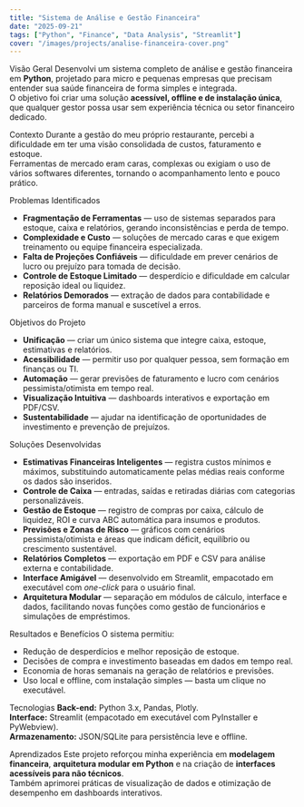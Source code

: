 ```yaml
---
title: "Sistema de Análise e Gestão Financeira"
date: "2025-09-21"
tags: ["Python", "Finance", "Data Analysis", "Streamlit"]
cover: "/images/projects/analise-financeira-cover.png"
---
```



<Column gap="xl">

  <Heading as="h1">Visão Geral</Heading>
  <Text>
    Desenvolvi um sistema completo de análise e gestão financeira em **Python**, projetado para micro e pequenas empresas que precisam entender sua saúde financeira de forma simples e integrada.  
    O objetivo foi criar uma solução **acessível, offline e de instalação única**, que qualquer gestor possa usar sem experiência técnica ou setor financeiro dedicado.
  </Text>

  <Heading as="h1">Contexto</Heading>
  <Text>
    Durante a gestão do meu próprio restaurante, percebi a dificuldade em ter uma visão consolidada de custos, faturamento e estoque.  
    Ferramentas de mercado eram caras, complexas ou exigiam o uso de vários softwares diferentes, tornando o acompanhamento lento e pouco prático.
  </Text>

  <Heading as="h1">Problemas Identificados</Heading>
  <ul>
    <li>
      <strong>Fragmentação de Ferramentas</strong> — uso de sistemas separados para estoque, caixa e relatórios, gerando inconsistências e perda de tempo.
    </li>
    <li>
      <strong>Complexidade e Custo</strong> — soluções de mercado caras e que exigem treinamento ou equipe financeira especializada.
    </li>
    <li>
      <strong>Falta de Projeções Confiáveis</strong> — dificuldade em prever cenários de lucro ou prejuízo para tomada de decisão.
    </li>
    <li>
      <strong>Controle de Estoque Limitado</strong> — desperdício e dificuldade em calcular reposição ideal ou liquidez.
    </li>
    <li>
      <strong>Relatórios Demorados</strong> — extração de dados para contabilidade e parceiros de forma manual e suscetível a erros.
    </li>
  </ul>

  <Heading as="h1">Objetivos do Projeto</Heading>
  <ul>
    <li><strong>Unificação</strong> — criar um único sistema que integre caixa, estoque, estimativas e relatórios.</li>
    <li><strong>Acessibilidade</strong> — permitir uso por qualquer pessoa, sem formação em finanças ou TI.</li>
    <li><strong>Automação</strong> — gerar previsões de faturamento e lucro com cenários pessimista/otimista em tempo real.</li>
    <li><strong>Visualização Intuitiva</strong> — dashboards interativos e exportação em PDF/CSV.</li>
    <li><strong>Sustentabilidade</strong> — ajudar na identificação de oportunidades de investimento e prevenção de prejuízos.</li>
  </ul>

  <Heading as="h1">Soluções Desenvolvidas</Heading>
  <ul>
    <li>
      <strong>Estimativas Financeiras Inteligentes</strong> — registra custos mínimos e máximos, substituindo automaticamente pelas médias reais conforme os dados são inseridos.
    </li>
    <li>
      <strong>Controle de Caixa</strong> — entradas, saídas e retiradas diárias com categorias personalizáveis.
    </li>
    <li>
      <strong>Gestão de Estoque</strong> — registro de compras por caixa, cálculo de liquidez, ROI e curva ABC automática para insumos e produtos.
    </li>
    <li>
      <strong>Previsões e Zonas de Risco</strong> — gráficos com cenários pessimista/otimista e áreas que indicam déficit, equilíbrio ou crescimento sustentável.
    </li>
    <li>
      <strong>Relatórios Completos</strong> — exportação em PDF e CSV para análise externa e contabilidade.
    </li>
    <li>
      <strong>Interface Amigável</strong> — desenvolvido em Streamlit, empacotado em executável com <em>one-click</em> para o usuário final.
    </li>
    <li>
      <strong>Arquitetura Modular</strong> — separação em módulos de cálculo, interface e dados, facilitando novas funções como gestão de funcionários e simulações de empréstimos.
    </li>
  </ul>

  <Heading as="h1">Resultados e Benefícios</Heading>
  <Text>
    O sistema permitiu:
  </Text>
  <ul>
    <li>Redução de desperdícios e melhor reposição de estoque.</li>
    <li>Decisões de compra e investimento baseadas em dados em tempo real.</li>
    <li>Economia de horas semanais na geração de relatórios e previsões.</li>
    <li>Uso local e offline, com instalação simples — basta um clique no executável.</li>
  </ul>

  <Heading as="h1">Tecnologias</Heading>
  <Text>
    <strong>Back-end:</strong> Python 3.x, Pandas, Plotly.  
    <strong>Interface:</strong> Streamlit (empacotado em executável com PyInstaller e PyWebview).  
    <strong>Armazenamento:</strong> JSON/SQLite para persistência leve e offline.
  </Text>

  <Heading as="h1">Aprendizados</Heading>
  <Text>
    Este projeto reforçou minha experiência em <strong>modelagem financeira</strong>, 
    <strong>arquitetura modular em Python</strong> e na criação de 
    <strong>interfaces acessíveis para não técnicos</strong>.  
    Também aprimorei práticas de visualização de dados e otimização de desempenho em dashboards interativos.
  </Text>

  <Media
    src="/images/projects/analise-financeira-dashboard.png"
    alt="Dashboard do Sistema de Análise e Gestão Financeira"
    radius="m"
  />

</Column>
